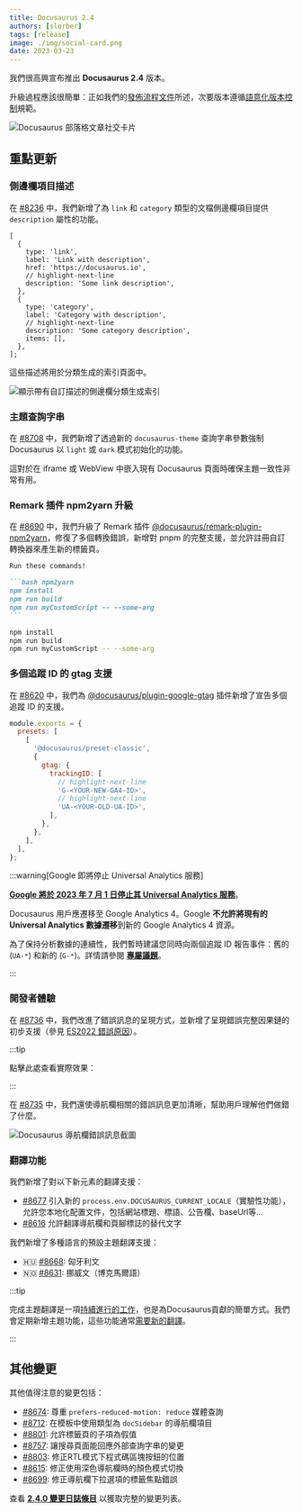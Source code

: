 ```yaml
---
title: Docusaurus 2.4
authors: [slorber]
tags: [release]
image: ./img/social-card.png
date: 2023-03-23
---
```


我們很高興宣布推出 **Docusaurus 2.4** 版本。

升級過程應該很簡單：正如我們的[發佈流程文件](/community/release-process)所述，次要版本遵循[語意化版本控制](https://semver.org/)規範。

![Docusaurus 部落格文章社交卡片](./img/social-card.png)

<!--truncate-->


## 重點更新

### 側邊欄項目描述

在 [#8236](https://github.com/facebook/docusaurus/pull/8236) 中，我們新增了為 `link` 和 `category` 類型的文檔側邊欄項目提供 `description` 屬性的功能。

```tsx title="sidebars.js"
[
  {
    type: 'link',
    label: 'Link with description',
    href: 'https://docusaurus.io',
    // highlight-next-line
    description: 'Some link description',
  },
  {
    type: 'category',
    label: 'Category with description',
    // highlight-next-line
    description: 'Some category description',
    items: [],
  },
];
```

這些描述將用於分類生成的索引頁面中。

![顯示帶有自訂描述的側邊欄分類生成索引](./img/sidebar-item-description.jpg)

### 主題查詢字串

在 [#8708](https://github.com/facebook/docusaurus/pull/8708) 中，我們新增了透過新的 `docusaurus-theme` 查詢字串參數強制 Docusaurus 以 `light` 或 `dark` 模式初始化的功能。

這對於在 iframe 或 WebView 中嵌入現有 Docusaurus 頁面時確保主題一致性非常有用。

<IframeWindow url="/docs/?docusaurus-theme=light" />

<IframeWindow url="/docs/?docusaurus-theme=dark" />

### Remark 插件 npm2yarn 升級

在 [#8690](https://github.com/facebook/docusaurus/pull/8690) 中，我們升級了 Remark 插件 [@docusaurus/remark-plugin-npm2yarn](https://github.com/facebook/docusaurus/tree/main/packages/docusaurus-remark-plugin-npm2yarn)，修復了多個轉換錯誤，新增對 pnpm 的完整支援，並允許註冊自訂轉換器來產生新的標籤頁。

````markdown
Run these commands!

```bash npm2yarn
npm install
npm run build
npm run myCustomScript -- --some-arg
```
````

<BrowserWindow>

```bash npm2yarn
npm install
npm run build
npm run myCustomScript -- --some-arg
```

</BrowserWindow>

### 多個追蹤 ID 的 gtag 支援

在 [#8620](https://github.com/facebook/docusaurus/pull/8620) 中，我們為 [@docusaurus/plugin-google-gtag](/docs/api/plugins/@docusaurus/plugin-google-gtag) 插件新增了宣告多個追蹤 ID 的支援。

```js title="docusaurus.config.js"
module.exports = {
  presets: [
    [
      '@docusaurus/preset-classic',
      {
        gtag: {
          trackingID: [
            // highlight-next-line
            'G-<YOUR-NEW-GA4-ID>',
            // highlight-next-line
            'UA-<YOUR-OLD-UA-ID>',
          ],
        },
      },
    ],
  ],
};
```

:::warning[Google 即將停止 Universal Analytics 服務]

**[Google 將於 2023 年 7 月 1 日停止其 Universal Analytics 服務](https://blog.google/products/marketingplatform/analytics/prepare-for-future-with-google-analytics-4/)**。

Docusaurus 用戶應遷移至 Google Analytics 4。Google **不允許將現有的 Universal Analytics 數據遷移**到新的 Google Analytics 4 資源。

為了保持分析數據的連續性，我們暫時建議您同時向兩個追蹤 ID 報告事件：舊的 (`UA-*`) 和新的 (`G-*`)。詳情請參閱 **[專屬議題](https://github.com/facebook/docusaurus/issues/7221)**。

:::

### 開發者體驗

在 [#8736](https://github.com/facebook/docusaurus/pull/8736) 中，我們改進了錯誤訊息的呈現方式，並新增了呈現錯誤完整因果鏈的初步支援（參見 [ES2022 錯誤原因](https://h3manth.com/ES2022/#error-cause)）。

:::tip

點擊此處查看實際效果：<ErrorBoundaryTestButton cause="可能是 undefined 不是一個函數 😄"/>

:::

在 [#8735](https://github.com/facebook/docusaurus/pull/8735) 中，我們還使導航欄相關的錯誤訊息更加清晰，幫助用戶理解他們做錯了什麼。

![Docusaurus 導航欄錯誤訊息截圖](./img/navbar-error.jpg)

### 翻譯功能

我們新增了對以下新元素的翻譯支援：

- [#8677](https://github.com/facebook/docusaurus/pull/8677) 引入新的 `process.env.DOCUSAURUS_CURRENT_LOCALE`（實驗性功能），允許您本地化配置文件，包括網站標題、標語、公告欄、baseUrl等...
- [#8616](https://github.com/facebook/docusaurus/pull/8616) 允許翻譯導航欄和頁腳標誌的替代文字

我們新增了多種語言的預設主題翻譯支援：

- 🇭🇺 [#8668](https://github.com/facebook/docusaurus/pull/8668): 匈牙利文
- 🇳🇴 [#8631](https://github.com/facebook/docusaurus/pull/8631): 挪威文（博克馬爾語）

:::tip

完成主題翻譯是一項[持續進行的工作](https://github.com/facebook/docusaurus/issues/3526)，也是為Docusaurus貢獻的簡單方式。我們會定期新增主題功能，這些功能通常[需要新的翻譯](https://github.com/facebook/docusaurus/issues/3526)。

:::

## 其他變更

其他值得注意的變更包括：

- [#8674](https://github.com/facebook/docusaurus/pull/8674): 尊重 `prefers-reduced-motion: reduce` 媒體查詢
- [#8712](https://github.com/facebook/docusaurus/pull/8712): 在模板中使用類型為 `docSidebar` 的導航欄項目
- [#8801](https://github.com/facebook/docusaurus/pull/8801): 允許標籤頁的子項為假值
- [#8757](https://github.com/facebook/docusaurus/pull/8757): 讓搜尋頁面能回應外部查詢字串的變更
- [#8803](https://github.com/facebook/docusaurus/pull/8803): 修正RTL模式下程式碼區塊按鈕的位置
- [#8615](https://github.com/facebook/docusaurus/pull/8615): 修正使用深色導航欄時的顏色模式切換
- [#8699](https://github.com/facebook/docusaurus/pull/8699): 修正導航欄下拉選項的標籤焦點錯誤

查看 **[2.4.0 變更日誌條目](/changelog/2.4.0)** 以獲取完整的變更列表。